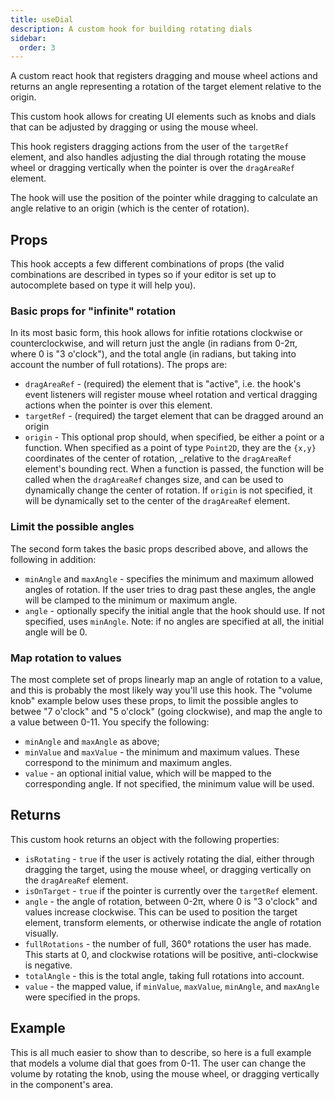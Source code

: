 ```yaml
---
title: useDial
description: A custom hook for building rotating dials
sidebar:
  order: 3
---
```



A custom react hook that registers dragging and mouse wheel actions and returns an angle representing
a rotation of the target element relative to the origin.

This custom hook allows for creating UI elements such as knobs and dials that can be adjusted by dragging
or using the mouse wheel.

This hook registers dragging actions from the user of the `targetRef` element, and also handles adjusting
the dial through rotating the mouse wheel or dragging vertically when the pointer is over the `dragAreaRef` element.

The hook will use the position of the pointer while dragging to calculate an angle relative to an origin
(which is the center of rotation).

## Props

This hook accepts a few different combinations of props (the valid combinations are described in types
so if your editor is set up to autocomplete based on type it will help you).

### Basic props for "infinite" rotation

In its most basic form, this hook allows for infitie rotations clockwise or counterclockwise, and will
return just the angle (in radians from 0-2π, where 0 is "3 o'clock"), and the total angle (in radians,
but taking into account the number of full rotations). The props are:

- `dragAreaRef` - (required) the element that is "active", i.e. the hook's event listeners will register
  mouse wheel rotation and vertical dragging actions when the pointer is over this element.
- `targetRef` - (required) the target element that can be dragged around an origin
- `origin` - This optional prop should, when specified, be either a point or a function. When
  specified as a point of type `Point2D`, they are the `{x,y}` coordinates of the center of
  rotation, \_relative to the `dragAreaRef` element's bounding rect.
  When a function is passed, the function will be called when the `dragAreaRef` changes size,
  and can be used to dynamically change the center of rotation.
  If `origin` is not specified, it will be dynamically set to the center of the `dragAreaRef`
  element.

### Limit the possible angles

The second form takes the basic props described above, and allows the following in addition:

- `minAngle` and `maxAngle` - specifies the minimum and maximum allowed angles of rotation.
  If the user tries to drag past these angles, the angle will be clamped to
  the minimum or maximum angle.
- `angle` - optionally specify the initial angle that the hook should use. If not specified,
  uses `minAngle`. Note: if no angles are specified at all, the initial angle will be 0.

### Map rotation to values

The most complete set of props linearly map an angle of rotation to a value, and this is probably
the most likely way you'll use this hook. The "volume knob" example below uses these props, to
limit the possible angles to betwee "7 o'clock" and "5 o'clock" (going clockwise), and map the
angle to a value between 0-11. You specify the following:

- `minAngle` and `maxAngle` as above;
- `minValue` and `maxValue` - the minimum and maximum values. These correspond to the minimum
  and maximum angles.
- `value` - an optional initial value, which will be mapped to the corresponding angle. If not
  specified, the minimum value will be used.

## Returns

This custom hook returns an object with the following properties:

- `isRotating` - `true` if the user is actively rotating the dial, either through dragging the
  target, using the mouse wheel, or dragging vertically on the `dragAreaRef` element.
- `isOnTarget` - `true` if the pointer is currently over the `targetRef` element.
- `angle` - the angle of rotation, between 0-2π, where 0 is "3 o'clock" and values increase
  clockwise. This can be used to position the target element, transform elements, or otherwise
  indicate the angle of rotation visually.
- `fullRotations` - the number of full, 360° rotations the user has made. This starts at 0,
  and clockwise rotations will be positive, anti-clockwise is negative.
- `totalAngle` - this is the total angle, taking full rotations into account.
- `value` - the mapped value, if `minValue`, `maxValue`, `minAngle`, and `maxAngle` were specified
  in the props.

## Example

This is all much easier to show than to describe, so here is a full example that models a volume
dial that goes from 0-11. The user can change the volume by rotating the knob, using the mouse wheel,
or dragging vertically in the component's area.

<Tabs>
  <TabItem label="Demo">
    <VolumeDial client:load />
  </TabItem>
  <TabItem label="VolumeDial component">
    <Code code={VolumeDialCode} lang="tsx" title="VolumeDial.tsx" mark={{ range: "24-29" }} />
  </TabItem>
  <TabItem label="VolumeDialTicks component">
    <Code code={VolumeDialTicksCode} lang="tsx" title="VolumeDialTicks.tsx" />
  </TabItem>
</Tabs>

